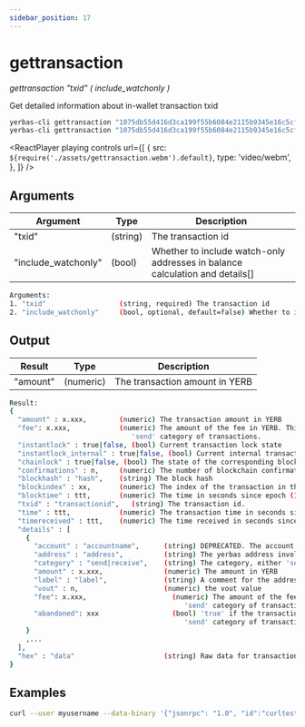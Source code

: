 ```yaml
---
sidebar_position: 17
---
```



# gettransaction

_gettransaction "txid" ( include_watchonly )_

Get detailed information about in-wallet transaction txid

```bash
yerbas-cli gettransaction "1075db55d416d3ca199f55b6084e2115b9345e16c5cf302fc80e9d5fbf5d48d"
yerbas-cli gettransaction "1075db55d416d3ca199f55b6084e2115b9345e16c5cf302fc80e9d5fbf5d48d" true
```

<ReactPlayer
  playing
  controls
  url={[
    {
      src: `${require('./assets/gettransaction.webm').default}`,
      type: 'video/webm',
    },
  ]}
/>

## Arguments

| Argument            | Type     | Description                                                                  |
| ------------------- | -------- | ---------------------------------------------------------------------------- |
| "txid"              | (string) | The transaction id                                                           |
| "include_watchonly" | (bool)   | Whether to include watch-only addresses in balance calculation and details[] |

```bash
Arguments:
1. "txid"                  (string, required) The transaction id
2. "include_watchonly"     (bool, optional, default=false) Whether to include watch-only addresses in balance calculation and details[]
```

## Output

| Result   | Type      | Description                   |
| -------- | --------- | ----------------------------- |
| "amount" | (numeric) | The transaction amount in YERB |

```bash
Result:
{
  "amount" : x.xxx,        (numeric) The transaction amount in YERB
  "fee": x.xxx,            (numeric) The amount of the fee in YERB. This is negative and only available for the
                              'send' category of transactions.
  "instantlock" : true|false, (bool) Current transaction lock state
  "instantlock_internal" : true|false, (bool) Current internal transaction lock state
  "chainlock" : true|false, (bool) The state of the corresponding block chainlock
  "confirmations" : n,     (numeric) The number of blockchain confirmations
  "blockhash" : "hash",    (string) The block hash
  "blockindex" : xx,       (numeric) The index of the transaction in the block that includes it
  "blocktime" : ttt,       (numeric) The time in seconds since epoch (1 Jan 1970 GMT)
  "txid" : "transactionid",   (string) The transaction id.
  "time" : ttt,            (numeric) The transaction time in seconds since epoch (1 Jan 1970 GMT)
  "timereceived" : ttt,    (numeric) The time received in seconds since epoch (1 Jan 1970 GMT)
  "details" : [
    {
      "account" : "accountname",      (string) DEPRECATED. The account name involved in the transaction, can be "" for the default account.
      "address" : "address",          (string) The yerbas address involved in the transaction
      "category" : "send|receive",    (string) The category, either 'send' or 'receive'
      "amount" : x.xxx,               (numeric) The amount in YERB
      "label" : "label",              (string) A comment for the address/transaction, if any
      "vout" : n,                     (numeric) the vout value
      "fee": x.xxx,                     (numeric) The amount of the fee in YERB. This is negative and only available for the
                                           'send' category of transactions.
      "abandoned": xxx                  (bool) 'true' if the transaction has been abandoned (inputs are respendable). Only available for the
                                           'send' category of transactions.
    }
    ,...
  ],
  "hex" : "data"                      (string) Raw data for transaction
}

```

## Examples

```bash
curl --user myusername --data-binary '{"jsonrpc": "1.0", "id":"curltest", "method": "gettransaction", "params": ["1075db55d416d3ca199f55b6084e2115b9345e16c5cf302fc80e9d5fbf5d48d"] }' -H 'content-type: text/plain;' http://127.0.0.1:9998/
```
